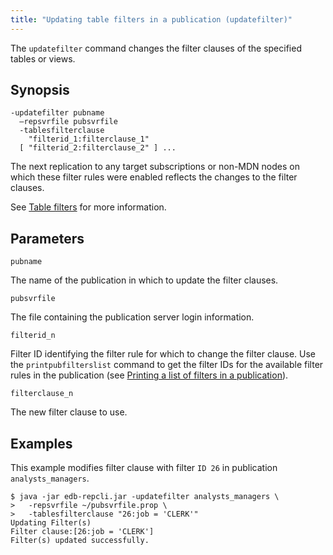 ```yaml
---
title: "Updating table filters in a publication (updatefilter)"
---
```


<div id="updating_tablefilters_to_publication" class="registered_link"></div>

The `updatefilter` command changes the filter clauses of the specified tables or views.

## Synopsis

```shell
-updatefilter pubname
  –repsvrfile pubsvrfile
  -tablesfilterclause
    "filterid_1:filterclause_1"
  [ "filterid_2:filterclause_2" ] ...
```

The next replication to any target subscriptions or non-MDN nodes on which these filter rules were enabled reflects the changes to the filter clauses.

See [Table filters](../../02_overview/02_replication_concepts_and_definitions/13_table_filters/#table_filters) for more information.

## Parameters

`pubname`

The name of the publication in which to update the filter clauses.

`pubsvrfile`

The file containing the publication server login information.

`filterid_n`

Filter ID identifying the filter rule for which to change the filter clause. Use the `printpubfilterslist` command to get the filter IDs for the available filter rules in the publication (see [Printing a list of filters in a publication](17_print_publications_filters_list/#print_publications_filters_list)).

`filterclause_n`

The new filter clause to use.

## Examples

This example modifies filter clause with filter `ID 26` in publication `analysts_managers`.

```shell
$ java -jar edb-repcli.jar -updatefilter analysts_managers \
>   -repsvrfile ~/pubsvrfile.prop \
>   -tablesfilterclause "26:job = 'CLERK'"
Updating Filter(s)
Filter clause:[26:job = 'CLERK']
Filter(s) updated successfully.
```
